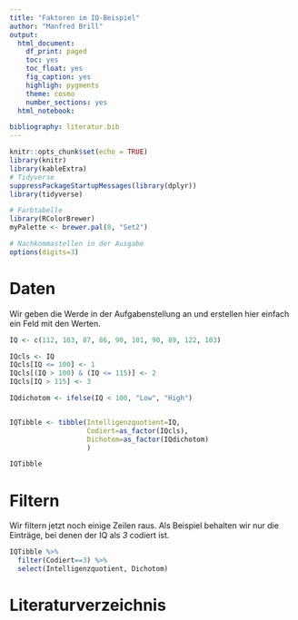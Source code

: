 ```yaml
---
title: "Faktoren im IQ-Beispiel"
author: "Manfred Brill"
output:
  html_document:
    df_print: paged
    toc: yes
    toc_float: yes
    fig_caption: yes
    highligh: pygments
    theme: cosmo
    number_sections: yes
  html_notebook: 

bibliography: literatur.bib 
---
```


```r
knitr::opts_chunk$set(echo = TRUE)
library(knitr)
library(kableExtra)
# Tidyverse
suppressPackageStartupMessages(library(dplyr))
library(tidyverse)

# Farbtabelle
library(RColorBrewer)
myPalette <- brewer.pal(8, "Set2")

# Nachkommastellen in der Ausgabe
options(digits=3)
```

# Daten
Wir geben die Werde in der Aufgabenstellung an und erstellen
hier einfach ein Feld mit den Werten.


```r
IQ <- c(112, 103, 87, 86, 90, 101, 90, 89, 122, 103)

IQcls <- IQ
IQcls[IQ <= 100] <- 1
IQcls[(IQ > 100) & (IQ <= 115)] <- 2
IQcls[IQ > 115] <- 3

IQdichotom <- ifelse(IQ < 100, "Low", "High")


IQTibble <- tibble(Intelligenzquotient=IQ, 
                   Codiert=as_factor(IQcls),
                   Dichotom=as_factor(IQdichotom)
                   )

IQTibble
```


# Filtern
Wir filtern jetzt noch einige Zeilen raus. Als Beispiel behalten wir nur die Einträge, bei denen der IQ als *3* codiert ist.

```r
IQTibble %>%
  filter(Codiert==3) %>%
  select(Intelligenzquotient, Dichotom)
```

# Literaturverzeichnis
